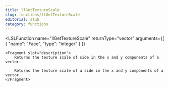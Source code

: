 ```yaml
---
title: llGetTextureScale
slug: functions/llGetTextureScale
editorial: stub
category: functions
---
```


<LSLFunction
	name="llGetTextureScale"
	returnType="vector"
	arguments={[
	{
		"name": "Face",
		"type": "integer"
	}
]}
>
	<Fragment slot="description">
		Returns the texture scale of side in the x and y components of a vector.
		
		Returns the texture scale of a side in the x and y components of a vector.
	</Fragment>
</LSLFunction>
